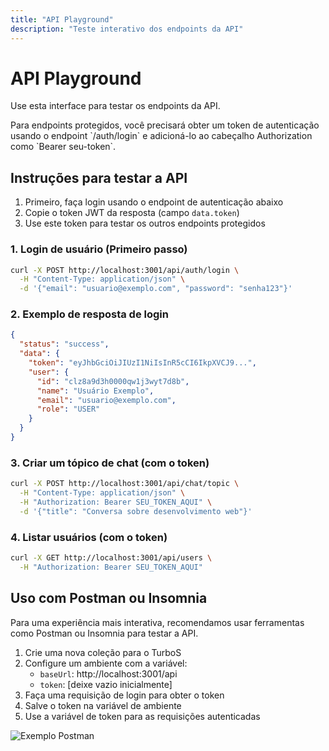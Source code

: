 ```yaml
---
title: "API Playground"
description: "Teste interativo dos endpoints da API"
---
```


# API Playground

Use esta interface para testar os endpoints da API.

<Note>
  Para endpoints protegidos, você precisará obter um token de autenticação
  usando o endpoint `/auth/login` e adicioná-lo ao cabeçalho Authorization como
  `Bearer seu-token`.
</Note>

## Instruções para testar a API

1. Primeiro, faça login usando o endpoint de autenticação abaixo
2. Copie o token JWT da resposta (campo `data.token`)
3. Use este token para testar os outros endpoints protegidos

### 1. Login de usuário (Primeiro passo)

```bash
curl -X POST http://localhost:3001/api/auth/login \
  -H "Content-Type: application/json" \
  -d '{"email": "usuario@exemplo.com", "password": "senha123"}'
```

### 2. Exemplo de resposta de login

```json
{
  "status": "success",
  "data": {
    "token": "eyJhbGciOiJIUzI1NiIsInR5cCI6IkpXVCJ9...",
    "user": {
      "id": "clz8a9d3h0000qw1j3wyt7d8b",
      "name": "Usuário Exemplo",
      "email": "usuario@exemplo.com",
      "role": "USER"
    }
  }
}
```

### 3. Criar um tópico de chat (com o token)

```bash
curl -X POST http://localhost:3001/api/chat/topic \
  -H "Content-Type: application/json" \
  -H "Authorization: Bearer SEU_TOKEN_AQUI" \
  -d '{"title": "Conversa sobre desenvolvimento web"}'
```

### 4. Listar usuários (com o token)

```bash
curl -X GET http://localhost:3001/api/users \
  -H "Authorization: Bearer SEU_TOKEN_AQUI"
```

## Uso com Postman ou Insomnia

Para uma experiência mais interativa, recomendamos usar ferramentas como Postman ou Insomnia para testar a API.

1. Crie uma nova coleção para o TurboS
2. Configure um ambiente com a variável:
   - `baseUrl`: http://localhost:3001/api
   - `token`: [deixe vazio inicialmente]
3. Faça uma requisição de login para obter o token
4. Salve o token na variável de ambiente
5. Use a variável de token para as requisições autenticadas

![Exemplo Postman](/assets/postman-example.png)
